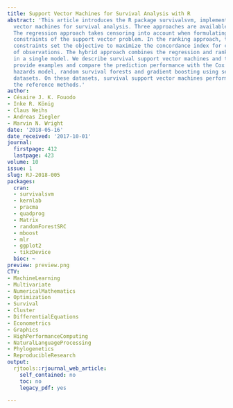 ```yaml
---
title: Support Vector Machines for Survival Analysis with R
abstract: 'This article introduces the R package survivalsvm, implementing support
  vector machines for survival analysis. Three approaches are available in the package:
  The regression approach takes censoring into account when formulating the inequality
  constraints of the support vector problem. In the ranking approach, the inequality
  constraints set the objective to maximize the concordance index for comparable pairs
  of observations. The hybrid approach combines the regression and ranking constraints
  in a single model. We describe survival support vector machines and their implementation,
  provide examples and compare the prediction performance with the Cox proportional
  hazards model, random survival forests and gradient boosting using several real
  datasets. On these datasets, survival support vector machines perform on par with
  the reference methods.'
author:
- Césaire J. K. Fouodo
- Inke R. König
- Claus Weihs
- Andreas Ziegler
- Marvin N. Wright
date: '2018-05-16'
date_received: '2017-10-01'
journal:
  firstpage: 412
  lastpage: 423
volume: 10
issue: 1
slug: RJ-2018-005
packages:
  cran:
  - survivalsvm
  - kernlab
  - pracma
  - quadprog
  - Matrix
  - randomForestSRC
  - mboost
  - mlr
  - ggplot2
  - tikzDevice
  bioc: ~
preview: preview.png
CTV:
- MachineLearning
- Multivariate
- NumericalMathematics
- Optimization
- Survival
- Cluster
- DifferentialEquations
- Econometrics
- Graphics
- HighPerformanceComputing
- NaturalLanguageProcessing
- Phylogenetics
- ReproducibleResearch
output:
  rjtools::rjournal_web_article:
    self_contained: no
    toc: no
    legacy_pdf: yes

---
```

